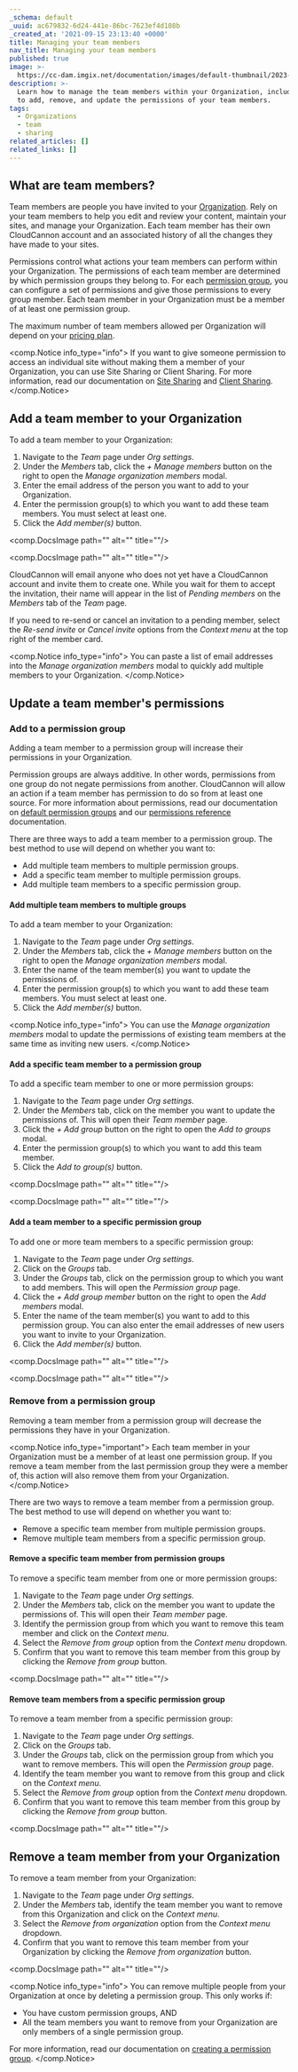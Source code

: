 ```yaml
---
_schema: default
_uuid: ac679832-6d24-441e-86bc-7623ef4d108b
_created_at: '2021-09-15 23:13:40 +0000'
title: Managing your team members
nav_title: Managing your team members
published: true
image: >-
  https://cc-dam.imgix.net/documentation/images/default-thumbnail/2023-Q4/CloudCannon-Documentation-Thumbnail.png
description: >-
  Learn how to manage the team members within your Organization, including how
  to add, remove, and update the permissions of your team members.
tags:
  - Organizations
  - team
  - sharing
related_articles: []
related_links: []
---
```

## What are team members?

Team members are people you have invited to your [Organization](/documentation/articles/what-is-an-organization/). Rely on your team members to help you edit and review your content, maintain your sites, and manage your Organization. Each team member has their own CloudCannon account and an associated history of all the changes they have made to your sites.

Permissions control what actions your team members can perform within your Organization. The permissions of each team member are determined by which permission groups they belong to. For each [permission group](/documentation/articles/default-permission-groups/), you can configure a set of permissions and give those permissions to every group member. Each team member in your Organization must be a member of at least one permission group.

The maximum number of team members allowed per Organization will depend on your [pricing plan](/pricing/).

<comp.Notice info_type="info">
  If you want to give someone permission to access an individual site without making them a member of your Organization, you can use Site Sharing or Client Sharing. For more information, read our documentation on [Site Sharing](/documentation/articles/sharing-on-a-per-site-basis/) and [Client Sharing](/documentation/articles/giving-clients-access-to-update-a-site/).
</comp.Notice>

## Add a team member to your Organization

To add a team member to your Organization:

1. Navigate to the *Team* page under *Org settings*.
2. Under the *Members* tab, click the *\+ Manage members* button on the right to open the *Manage organization members* modal.
3. Enter the email address of the person you want to add to your Organization.
4. Enter the permission group(s) to which you want to add these team members. You must select at least one.
5. Click the *Add member(s)* button.

<comp.DocsImage path="" alt="" title=""/>

<comp.DocsImage path="" alt="" title=""/>

CloudCannon will email anyone who does not yet have a CloudCannon account and invite them to create one. While you wait for them to accept the invitation, their name will appear in the list of *Pending members* on the *Members* tab of the *Team* page.

If you need to re-send or cancel an invitation to a pending member, select the *Re-send invite* or *Cancel invite* options from the *Context menu* at the top right of the member card.

<comp.Notice info_type="info">
  You can paste a list of email addresses into the *Manage organization members* modal to quickly add multiple members to your Organization.
</comp.Notice>

## Update a team member's permissions

### Add to a permission group

Adding a team member to a permission group will increase their permissions in your Organization.

Permission groups are always additive. In other words, permissions from one group do not negate permissions from another. CloudCannon will allow an action if a team member has permission to do so from at least one source. For more information about permissions, read our documentation on [default permission groups](/documentation/articles/default-permission-groups/) and our [permissions reference](/documentation/articles/permissions-reference/) documentation.

There are three ways to add a team member to a permission group. The best method to use will depend on whether you want to:

* Add multiple team members to multiple permission groups.
* Add a specific team member to multiple permission groups.
* Add multiple team members to a specific permission group.

#### Add multiple team members to multiple groups

To add a team member to your Organization:

1. Navigate to the *Team* page under *Org settings*.
2. Under the *Members* tab, click the *\+ Manage members* button on the right to open the *Manage organization members* modal.
3. Enter the name of the team member(s) you want to update the permissions of.
4. Enter the permission group(s) to which you want to add these team members. You must select at least one.
5. Click the *Add member(s)* button.

<comp.Notice info_type="info">
  You can use the *Manage organization members* modal to update the permissions of existing team members at the same time as inviting new users.
</comp.Notice>

#### Add a specific team member to a permission group

To add a specific team member to one or more permission groups:

1. Navigate to the *Team* page under *Org settings*.
2. Under the *Members* tab, click on the member you want to update the permissions of. This will open their *Team member* page.
3. Click the *\+ Add group* button on the right to open the *Add to groups* modal.
4. Enter the permission group(s) to which you want to add this team member.
5. Click the *Add to group(s)* button.

<comp.DocsImage path="" alt="" title=""/>

<comp.DocsImage path="" alt="" title=""/>

#### Add a team member to a specific permission group

To add one or more team members to a specific permission group:

1. Navigate to the *Team* page under *Org settings*.
2. Click on the *Groups* tab.
3. Under the *Groups* tab, click on the permission group to which you want to add members. This will open the *Permission group* page.
4. Click the *\+ Add group member* button on the right to open the *Add members* modal.
5. Enter the name of the team member(s) you want to add to this permission group. You can also enter the email addresses of new users you want to invite to your Organization.
6. Click the *Add member(s)* button.

<comp.DocsImage path="" alt="" title=""/>

<comp.DocsImage path="" alt="" title=""/>

### Remove from a permission group

Removing a team member from a permission group will decrease the permissions they have in your Organization.

<comp.Notice info_type="important">
  Each team member in your Organization must be a member of at least one permission group. If you remove a team member from the last permission group they were a member of, this action will also remove them from your Organization.
</comp.Notice>

There are two ways to remove a team member from a permission group. The best method to use will depend on whether you want to:

* Remove a specific team member from multiple permission groups.
* Remove multiple team members from a specific permission group.

#### Remove a specific team member from permission groups

To remove a specific team member from one or more permission groups:

1. Navigate to the *Team* page under *Org settings*.
2. Under the *Members* tab, click on the member you want to update the permissions of. This will open their *Team member* page.
3. Identify the permission group from which you want to remove this team member and click on the *Context menu*.
4. Select the *Remove from group* option from the *Context menu* dropdown.
5. Confirm that you want to remove this team member from this group by clicking the *Remove from group* button.

<comp.DocsImage path="" alt="" title=""/>

#### Remove team members from a specific permission group

To remove a team member from a specific permission group:

1. Navigate to the *Team* page under *Org settings*.
2. Click on the *Groups* tab.
3. Under the *Groups* tab, click on the permission group from which you want to remove members. This will open the *Permission group* page.
4. Identify the team member you want to remove from this group and click on the *Context menu*.
5. Select the *Remove from group* option from the *Context menu* dropdown.
6. Confirm that you want to remove this team member from this group by clicking the *Remove from group* button.

<comp.DocsImage path="" alt="" title=""/>

## Remove a team member from your Organization

To remove a team member from your Organization:

1. Navigate to the *Team* page under *Org settings*.
2. Under the *Members* tab, identify the team member you want to remove from this Organization and click on the *Context menu*.
3. Select the *Remove from organization* option from the *Context menu* dropdown.
4. Confirm that you want to remove this team member from your Organization by clicking the *Remove from organization* button.

<comp.DocsImage path="" alt="" title=""/>

<comp.Notice info_type="info">
  You can remove multiple people from your Organization at once by deleting a permission group. This only works if:

  * You have custom permission groups, AND
  * All the team members you want to remove from your Organization are only members of a single permission group.

  For more information, read our documentation on [creating a permission group](/documentation/articles/create-a-permission-group/).
</comp.Notice>